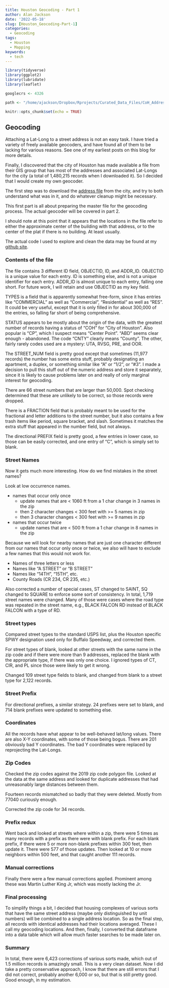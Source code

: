 ```yaml
---
title: Houston Geocoding - Part 1
author: Alan Jackson
date: '2022-05-18'
slug: [Houston_Geocoding-Part-1]
categories:
  - Geocoding
tags:
  - Houston
  - Mapping
keywords:
  - tech
---
```



```r

library(tidyverse)
library(ggplot2)
library(lubridate)
library(leaflet)

googlecrs <- 4326

path <- "/home/ajackson/Dropbox/Rprojects/Curated_Data_Files/CoH_Address_Points/"

knitr::opts_chunk$set(echo = TRUE)
```

## Geocoding

Attaching a Lat-Long to a street address is not an easy task. I have tried a variety
of freely available geocoders, and have found all of them to be lacking for various
reasons. See one of my earliest posts on this blog for more details.

Finally, I discovered that the city of Houston has made available a file from their
GIS group that has most of the addresses and associated Lat-Longs for the city
(a total of 1,480,215 records when I downloaded it). So
I decided that I would create my own geocoder.

The first step was to download the 
[address file](https://cohgis-mycity.opendata.arcgis.com/search?q=address) 
from the city, and try to both understand what was in it, and do whatever cleanup
might be necessary.

This first part is all about preparing the master file for the geocoding process.
The actual geocoder will be covered in part 2.

I should note at this point that it appears that the locations in the file refer to
either the approximate center of the building with that address, or to the center
of the plat if there is no building. At least usually.

The actual code I used to explore and clean the data may be found at my
[github site](https://github.com/alankjackson/Curated_Data/blob/main/CoH_Address_Point_data.Rmd).

### Contents of the file

The file contains 3 different ID field, OBJECTID, ID, and ADDR_ID. OBJECTID is a 
unique value for each entry. ID is something else, and is not a unique identifier 
for each entry. ADDR_ID is almost unique to each entry, falling one short. For
future work, I will retain and use OBJECTID as my key field.

TYPES is a field that is apparently somewhat free-form, since it has entries like
"COMMERCIAL" as well as "Commercial", "Residential" as well as "RES". It could be
very useful, except that it is only filled in for about 300,000 of the entries, so
falling far short of being comprehensive.

STATUS appears to be mostly about the origin of the data, with the greatest number
of records having a status of "COH" for "City of Houston". Also popular is "CP",
which I suspect means "Center Point". "ABD" seems clear enough - abandoned. The
code "CNTY" clearly means "County". The other, fairly rarely codes used are a
mystery: UTA, RVSG, PRE, and OOR.

The STREET_NUM field is pretty good except that sometimes (11,977 records) the 
number has some extra stuff, probably designating an apartment, a duplex, or
something similar like "A" or "1/2", or "#3". I made a decision to pull this
stuff out of the numeric address and store it separately, since it is likely to 
cause problems later on and really of only marginal interest for geocoding.

There are 66 street numbers that are larger than 50,000. Spot checking determined 
that these are unlikely to be correct, so those records were dropped.

There is a FRACTION field that is probably meant to be used for the fractional
and letter additions to the street number, but it also contains a few trash items
like period, square bracket, and slash. Sometimes it matches the extra stuff that
appeared in the number field, but not always.

The directional PREFIX field is pretty good, a few entries in lower case, so those 
can be easily corrected, and one entry of "C", which is simply set to blank.

### Street Names

Now it gets much more interesting. How do we find mistakes in the street names?

Look at low occurrence names. 

- names that occur only once
  - update names that are < 1060 ft from a 1 char change in 3 names in the zip
  - then 2 character changes < 300 feet with >= 5 names in zip
  - then 3 character changes < 300 feet with >= 9 names in zip
- names that occur twice
  - update names that are < 500 ft from a 1 char change in 8 names in the zip

Because we will look for nearby names that are just one character different
from our names that occur only once or twice, we also will have to exclude
a few names that this would not work for.

- Names of three letters or less
- Names like "A STREET" or "B STREET"
- Names like "14TH", "15TH", etc.
- County Roads (CR 234, CR 235, etc.)

Also corrected a number of special cases, ST changed to SAINT, SQ changed to
SQUARE to enforce some sort of consistency. In total, 1,719 street names were 
changed. Many of those were cases where the road type was repeated in the street 
name, e.g., BLACK FALCON RD instead of BLACK FALCON with a type of RD.

### Street types

Compared street types to the standard USPS list, plus the Houston specific
SPWY designation used only for Buffalo Speedway, and corrected them. 

For street types of blank, looked at other streets with the same name in the zip 
code and if there were more than 9 addresses, replaced the blank with the 
appropriate type, if there was only one choice. I ignored types of CT, CIR, and PL
since those were likely to get it wrong.

Changed 109 street type fields to blank, and changed from blank to a street type
for 2,122 records.

### Street Prefix

For directional prefixes, a similar strategy. 24 prefixes were set to blank,
and 714 blank prefixes were updated to something else.

### Coordinates

All the records have what appear to be well-behaved lat/long values. There are also
X-Y coordinates, with some of those being bogus. There are 201 obviously bad Y
coordinates. The bad Y coordinates were replaced by reprojecting the Lat-Longs.

### Zip Codes

Checked the zip codes against the 2019 zip code polygon file. Looked at the data
at the same address and looked for duplicate addresses that had unreasonably
large distances between them.

Fourteen records mismatched so badly that they were deleted. Mostly from 77040
curiously enough.

Corrected the zip code for 34 records.

### Prefix redux

Went back and looked at streets where within a zip, there were 5 times as many 
records with a prefix as there were with blank prefix. For each blank prefix, if 
there were 5 or more non-blank prefixes within 300 feet, then update it. There 
were 577 of those updates. Then looked at 10 or more neighbors within 500 feet,
and that caught another 111 records.

### Manual corrections

Finally there were a few manual corrections applied. Prominent among these was
Martin Luther King Jr, which was mostly lacking the Jr.

### Final processing

To simplify things a bit, I decided that housing complexes of various sorts
that have the same street address (maybe only distinguished by unit numbers)
will be combined to a single address location. So as the final step, all
records with identical addresses had their locations averaged. These I call
my geocoding locations. And then, finally, I converted that dataframe into
a data table which will allow much faster searches to be made later on.

### Summary

In total, there were 6,423 corrections of various sorts made, which out of 
1.5 million records is amazingly small. This is a very clean dataset. Now I
did take a pretty conservative approach, I know that there are still errors
that I did not correct, probably another 6,000 or so, but that is still pretty 
good. Good enough, in my estimation.



